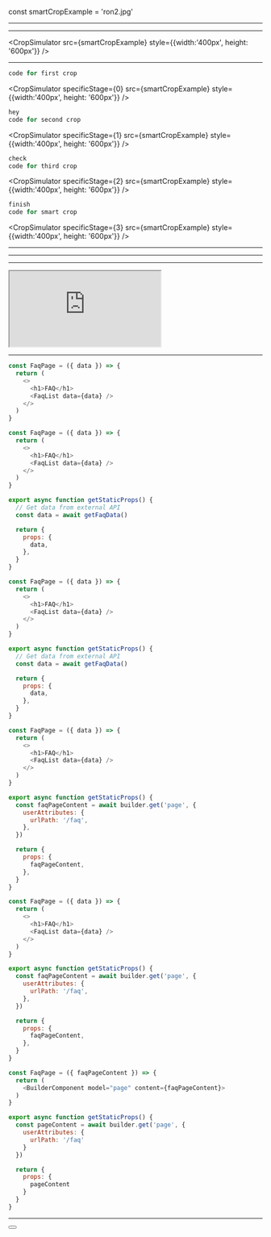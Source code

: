 
const smartCropExample = 'ron2.jpg'

<MLModalLoader/>
<IntroSlide showDetections={false} />

---

<IntroSlide showDetections={true} />

---

<CropSimulator src={smartCropExample} style={{width:'400px', height: '600px'}} />

---

<CodeSurferColumns>

<Step>

```js
code for first crop
```

<CropSimulator specificStage={0} src={smartCropExample} style={{width:'400px', height: '600px'}} />

</Step>

<Step>

```js 2
hey
code for second crop
```

<CropSimulator specificStage={1} src={smartCropExample} style={{width:'400px', height: '600px'}} />

</Step>

<Step>

```js 2
check
code for third crop
```

<CropSimulator specificStage={2} src={smartCropExample} style={{width:'400px', height: '600px'}} />

</Step>

<Step>

```js 2
finish
code for smart crop
```

<CropSimulator specificStage={3}  src={smartCropExample} style={{width:'400px', height: '600px'}} />

</Step>

</CodeSurferColumns>

---

<FaceDetectionSlide />

---

<Tile>
  <ImageDeck src={smartCropExample} width='100%' />
</Tile>

---

<iframe style={{ width: '60vw', height: '60vh'}} src="https://www.mixtiles.com/photos" title="Mixtiles Tile Picker"></iframe>

---

<CodeSurfer theme={myTheme}>

```js showNumbers
const FaqPage = ({ data }) => {
  return (
    <>
      <h1>FAQ</h1>
      <FaqList data={data} />
    </>
  )
}
```

```js 10:19
const FaqPage = ({ data }) => {
  return (
    <>
      <h1>FAQ</h1>
      <FaqList data={data} />
    </>
  )
}

export async function getStaticProps() {
  // Get data from external API
  const data = await getFaqData()

  return {
    props: {
      data,
    },
  }
}
```

```js 1[16:26],12:17
const FaqPage = ({ data }) => {
  return (
    <>
      <h1>FAQ</h1>
      <FaqList data={data} />
    </>
  )
}

export async function getStaticProps() {
  // Get data from external API
  const data = await getFaqData()

  return {
    props: {
      data,
    },
  }
}
```

```js 10:22
const FaqPage = ({ data }) => {
  return (
    <>
      <h1>FAQ</h1>
      <FaqList data={data} />
    </>
  )
}

export async function getStaticProps() {
  const faqPageContent = await builder.get('page', {
    userAttributes: {
      urlPath: '/faq',
    },
  })

  return {
    props: {
      faqPageContent,
    },
  }
}
```

```js 1:8
const FaqPage = ({ data }) => {
  return (
    <>
      <h1>FAQ</h1>
      <FaqList data={data} />
    </>
  )
}

export async function getStaticProps() {
  const faqPageContent = await builder.get('page', {
    userAttributes: {
      urlPath: '/faq',
    },
  })

  return {
    props: {
      faqPageContent,
    },
  }
}
```

```js 1:5
const FaqPage = ({ faqPageContent }) => {
  return (
    <BuilderComponent model="page" content={faqPageContent}>
  )
}

export async function getStaticProps() {
  const pageContent = await builder.get('page', {
    userAttributes: {
      urlPath: '/faq'
    }
  })

  return {
    props: {
      pageContent
    }
  }
}
```

</CodeSurfer>

---

<SlideLayout title='Building a Design System'>

<Steps>
  <div style={{width: '100%', height:'100%'}}>
    <Button text='Click Me' href='./' />
  </div>
</Steps>

</SlideLayout>